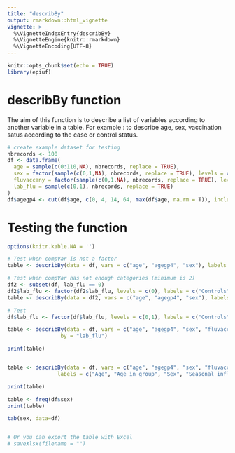 ```yaml
---
title: "describBy"
output: rmarkdown::html_vignette
vignette: >
  %\VignetteIndexEntry{describBy}
  %\VignetteEngine{knitr::rmarkdown}
  %\VignetteEncoding{UTF-8}
---
```


```r
knitr::opts_chunk$set(echo = TRUE)
library(epiuf)

```

# describBy function

The aim of this function is to describe a list of variables according to another variable in a table.
For example : to describe age, sex, vaccination satus according to the case or control status.


```r
# create example dataset for testing
nbrecords <- 100
df <- data.frame(
  age = sample(c(0:110,NA), nbrecords, replace = TRUE),
  sex = factor(sample(c(0,1,NA), nbrecords, replace = TRUE), levels = c(0,1), labels = c("Female", "Male")),
  fluvaccany = factor(sample(c(0,1,NA), nbrecords, replace = TRUE), levels = c(0,1), labels = c("No", "Yes")),
  lab_flu = sample(c(0,1), nbrecords, replace = TRUE)
)
df$agegp4 <- cut(df$age, c(0, 4, 14, 64, max(df$age, na.rm = T)), include.lowest = TRUE, labels = c("0-4", "5-14", "15-64", "65 +"))

```

# Testing the function

```r
options(knitr.kable.NA = '')

# Test when compVar is not a factor
table <- describBy(data = df, vars = c("age", "agegp4", "sex"), labels = c("Age", "Age in group", "Sex"), by = "lab_flu")

# Test when compVar has not enough categories (minimum is 2)
df2 <- subset(df, lab_flu == 0)
df2$lab_flu <- factor(df2$lab_flu, levels = c(0), labels = c("Controls"))
table <- describBy(data = df2, vars = c("age", "agegp4", "sex"), labels = c("Age", "Age in group", "Sex"), by = "lab_flu")

# Test
df$lab_flu <- factor(df$lab_flu, levels = c(0,1), labels = c("Controls", "Cases"))

table <- describBy(data = df, vars = c("age", "agegp4", "sex", "fluvaccany"), 
                 by = "lab_flu")

print(table)


table <- describBy(data = df, vars = c("age", "agegp4", "sex", "fluvaccany"), 
                labels = c("Age", "Age in group", "Sex", "Seasonal influenza vaccination"), by = "lab_flu")

print(table)

table <- freq(df$sex)
print(table)

tab(sex, data=df)


# Or you can export the table with Excel
# saveXlsx(filename = "")
```

